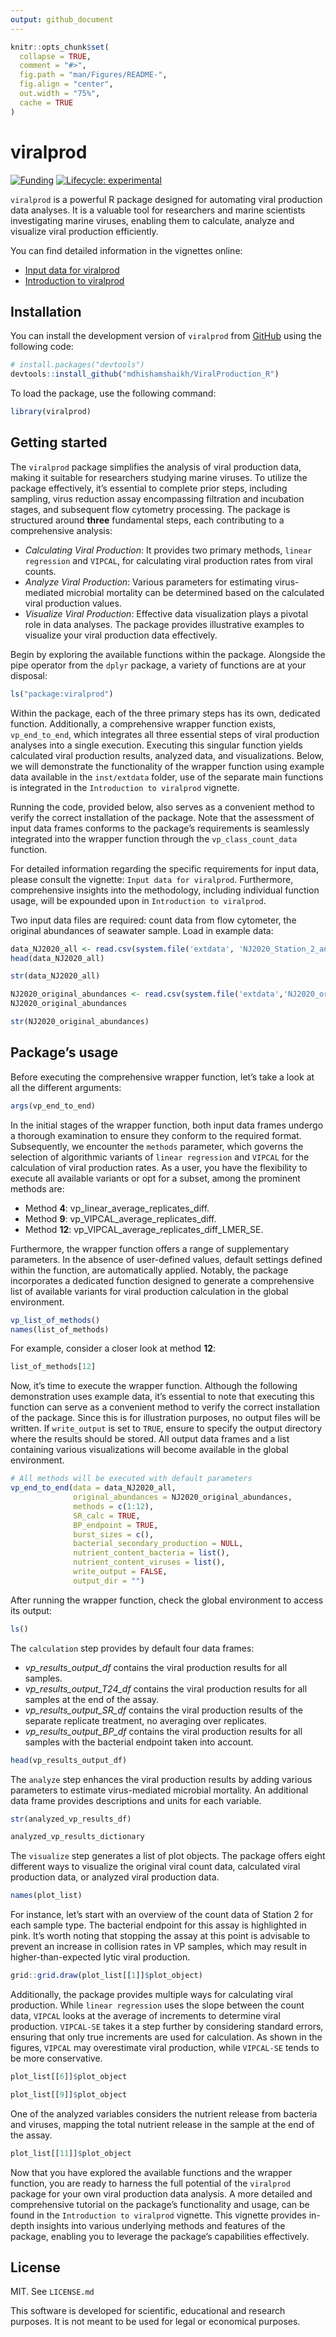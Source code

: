 ```yaml
---
output: github_document
---
```


<!-- README.md is generated from README.Rmd. Please edit that file -->

```r
knitr::opts_chunk$set(
  collapse = TRUE,
  comment = "#>",
  fig.path = "man/Figures/README-",
  fig.align = "center",
  out.width = "75%",
  cache = TRUE
)
```

# viralprod

<!-- badges: start -->
[![Funding](https://img.shields.io/static/v1?label=powered+by&message=lifewatch.be&labelColor=1a4e8a&color=f15922)](https://lifewatch.be)
[![Lifecycle:
experimental](https://img.shields.io/badge/lifecycle-experimental-orange.svg)](https://lifecycle.r-lib.org/articles/stages.html#experimental)
<!-- badges: end -->

`viralprod` is a powerful R package designed for automating viral production data analyses. It is a valuable tool for researchers and marine scientists investigating marine viruses, enabling them to calculate, analyze and visualize viral production efficiently.

You can find detailed information in the vignettes online:

* [Input data for viralprod](https://github.com/mdhishamshaikh/ViralProduction_R/tree/rpkg/vignettes)
* [Introduction to viralprod](https://github.com/mdhishamshaikh/ViralProduction_R/tree/rpkg/vignettes)

## Installation

You can install the development version of `viralprod` from [GitHub](https://github.com/) using the following code:

``` r
# install.packages("devtools")
devtools::install_github("mdhishamshaikh/ViralProduction_R")
```

To load the package, use the following command:

```r
library(viralprod)
```

## Getting started

The `viralprod` package simplifies the analysis of viral production data, making it suitable for researchers studying marine viruses. To utilize the package effectively, it's essential to complete prior steps, including sampling, virus reduction assay encompassing filtration and incubation stages, and subsequent flow cytometry processing. The package is structured around **three** fundamental steps, each contributing to a comprehensive analysis:

* *Calculating Viral Production*: It provides two primary methods, `linear regression` and `VIPCAL`, for calculating viral production rates from viral counts. 
* *Analyze Viral Production*: Various parameters for estimating virus-mediated microbial mortality can be determined based on the calculated viral production values.
* *Visualize Viral Production*: Effective data visualization plays a pivotal role in data analyses. The package provides illustrative examples to visualize your viral production data effectively.

Begin by exploring the available functions within the package. Alongside the pipe operator from the `dplyr` package, a variety of functions are at your disposal:

```r
ls("package:viralprod")
```

Within the package, each of the three primary steps has its own, dedicated function. Additionally, a comprehensive wrapper function exists, `vp_end_to_end`, which integrates all three essential steps of viral production analyses into a single execution. Executing this singular function yields calculated viral production results, analyzed data, and visualizations. Below, we will demonstrate the functionality of the wrapper function using example data available in the `inst/extdata` folder, use of the separate main functions is integrated in the `Introduction to viralprod` vignette. 

Running the code, provided below, also serves as a convenient method to verify the correct installation of the package. Note that the assessment of input data frames conforms to the package's requirements is seamlessly integrated into the wrapper function through the `vp_class_count_data` function. 

For detailed information regarding the specific requirements for input data, please consult the vignette: `Input data for viralprod`. Furthermore, comprehensive insights into the methodology, including individual function usage, will be expounded upon in `Introduction to viralprod`.

Two input data files are required: count data from flow cytometer, the original abundances of seawater sample. Load in example data:

```r
data_NJ2020_all <- read.csv(system.file('extdata', 'NJ2020_Station_2_and_6_all_populations.csv', package = "viralprod"))
head(data_NJ2020_all)
```

```r
str(data_NJ2020_all)
```

```r
NJ2020_original_abundances <- read.csv(system.file('extdata','NJ2020_original_abundances.csv', package = "viralprod"))
NJ2020_original_abundances
```

```r
str(NJ2020_original_abundances)
```

## Package's usage

Before executing the comprehensive wrapper function, let's take a look at all the different arguments:

```r
args(vp_end_to_end)
```

In the initial stages of the wrapper function, both input data frames undergo a thorough examination to ensure they conform to the required format. Subsequently, we encounter the `methods` parameter, which governs the selection of algorithmic variants of `linear regression` and `VIPCAL` for the calculation of viral production rates. As a user, you have the flexibility to execute all available variants or opt for a subset, among the prominent methods are:

* Method **4**: vp_linear_average_replicates_diff.
* Method **9**: vp_VIPCAL_average_replicates_diff.
* Method **12**: vp_VIPCAL_average_replicates_diff_LMER_SE.

Furthermore, the wrapper function offers a range of supplementary parameters. In the absence of user-defined values, default settings defined within the function, are automatically applied. Notably, the package incorporates a dedicated function designed to generate a comprehensive list of available variants for viral production calculation in the global environment. 

```r
vp_list_of_methods()
names(list_of_methods)
```

For example, consider a closer look at method **12**:

```r
list_of_methods[12]
```

Now, it's time to execute the wrapper function. Although the following demonstration uses example data, it's essential to note that executing this function can serve as a convenient method to verify the correct installation of the package. Since this is for illustration purposes, no output files will be written. If `write_output` is set to `TRUE`, ensure to specify the output directory where the results should be stored. All output data frames and a list containing various visualizations will become available in the global environment. 

```r
# All methods will be executed with default parameters
vp_end_to_end(data = data_NJ2020_all,
              original_abundances = NJ2020_original_abundances,
              methods = c(1:12),
              SR_calc = TRUE,
              BP_endpoint = TRUE,
              burst_sizes = c(),
              bacterial_secondary_production = NULL,
              nutrient_content_bacteria = list(),
              nutrient_content_viruses = list(),
              write_output = FALSE,
              output_dir = "")
```

After running the wrapper function, check the global environment to access its output:

```r
ls()
```

The `calculation` step provides by default four data frames:

* *vp_results_output_df* contains the viral production results for all samples.
* *vp_results_output_T24_df* contains the viral production results for all samples at the end of the assay.
* *vp_results_output_SR_df* contains the viral production results of the separate replicate treatment, no averaging over replicates.
* *vp_results_output_BP_df* contains the viral production results for all samples with the bacterial endpoint taken into account. 

```r
head(vp_results_output_df)
```

The `analyze` step enhances the viral production results by adding various parameters to estimate virus-mediated microbial mortality. An additional data frame provides descriptions and units for each variable.

```r
str(analyzed_vp_results_df)
```

```r
analyzed_vp_results_dictionary
```

The `visualize` step generates a list of plot objects. The package offers eight different ways to visualize the original viral count data, calculated viral production data, or analyzed viral production data.

```r
names(plot_list)
```

For instance, let's start with an overview of the count data of Station 2 for each sample type. The bacterial endpoint for this assay is highlighted in pink. It's worth noting that stopping the assay at this point is advisable to prevent an increase in collision rates in VP samples, which may result in higher-than-expected lytic viral production.

```r
grid::grid.draw(plot_list[[1]]$plot_object)
```

Additionally, the package provides multiple ways for calculating viral production. While `linear regression` uses the slope between the count data, `VIPCAL` looks at the average of increments to determine viral production. `VIPCAL-SE` takes it a step further by considering standard errors, ensuring that only true increments are used for calculation. As shown in the figures, `VIPCAL` may overestimate viral production, while `VIPCAL-SE` tends to be more conservative. 

```r
plot_list[[6]]$plot_object
```

```r
plot_list[[9]]$plot_object
```

One of the analyzed variables considers the nutrient release from bacteria and viruses, mapping the total nutrient release in the sample at the end of the assay. 

```r
plot_list[[11]]$plot_object
```

Now that you have explored the available functions and the wrapper function, you are ready to harness the full potential of the `viralprod` package for your own viral production data analysis. A more detailed and comprehensive tutorial on the package's functionality and usage, can be found in the `Introduction to viralprod` vignette. This vignette provides in-depth insights into various underlying methods and features of the package, enabling you to leverage the package's capabilities effectively.  

## License

MIT. See `LICENSE.md`

This software is developed for scientific, educational and research purposes. It is not meant to be used for legal or economical purposes.
